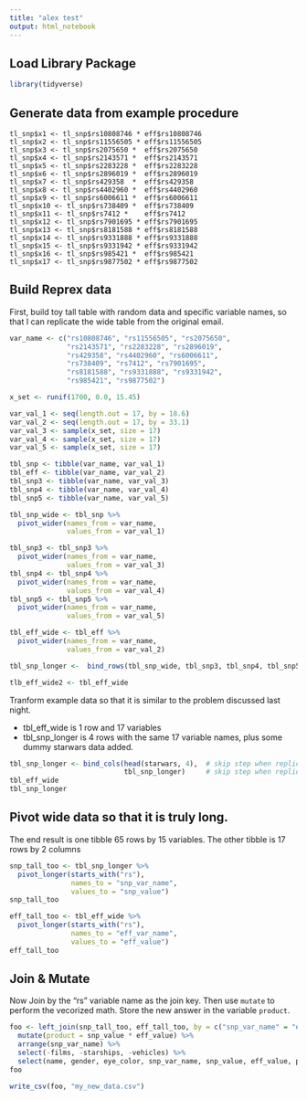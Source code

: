 ```yaml
---
title: "alex test"
output: html_notebook
---
```


## Load Library Package

```r
library(tidyverse)
```

## Generate data from example procedure

```
tl_snp$x1 <- tl_snp$rs10808746 * eff$rs10808746
tl_snp$x2 <- tl_snp$rs11556505 * eff$rs11556505
tl_snp$x3 <- tl_snp$rs2075650 *  eff$rs2075650
tl_snp$x4 <- tl_snp$rs2143571 *  eff$rs2143571
tl_snp$x5 <- tl_snp$rs2283228 *  eff$rs2283228
tl_snp$x6 <- tl_snp$rs2896019 *  eff$rs2896019
tl_snp$x7 <- tl_snp$rs429358  *  eff$rs429358
tl_snp$x8 <- tl_snp$rs4402960 *  eff$rs4402960
tl_snp$x9 <- tl_snp$rs6006611 *  eff$rs6006611
tl_snp$x10 <- tl_snp$rs738409 *  eff$rs738409
tl_snp$x11 <- tl_snp$rs7412 *    eff$rs7412
tl_snp$x12 <- tl_snp$rs7901695 * eff$rs7901695
tl_snp$x13 <- tl_snp$rs8181588 * eff$rs8181588
tl_snp$x14 <- tl_snp$rs9331888 * eff$rs9331888
tl_snp$x15 <- tl_snp$rs9331942 * eff$rs9331942
tl_snp$x16 <- tl_snp$rs985421 *  eff$rs985421
tl_snp$x17 <- tl_snp$rs9877502 * eff$rs9877502
```

## Build Reprex data

First, build toy tall table with random data and specific variable names, so that I can replicate the wide table from the original email.

```r

var_name <- c("rs10808746", "rs11556505", "rs2075650",
              "rs2143571", "rs2283228", "rs2896019",
              "rs429358", "rs4402960", "rs6006611",
              "rs738409", "rs7412", "rs7901695",
              "rs8181588", "rs9331888", "rs9331942",
              "rs985421", "rs9877502")

x_set <- runif(1700, 0.0, 15.45)

var_val_1 <- seq(length.out = 17, by = 18.6)
var_val_2 <- seq(length.out = 17, by = 33.1)
var_val_3 <- sample(x_set, size = 17)
var_val_4 <- sample(x_set, size = 17)
var_val_5 <- sample(x_set, size = 17)

tbl_snp <- tibble(var_name, var_val_1)
tbl_eff <- tibble(var_name, var_val_2)
tbl_snp3 <- tibble(var_name, var_val_3)
tbl_snp4 <- tibble(var_name, var_val_4)
tbl_snp5 <- tibble(var_name, var_val_5)

tbl_snp_wide <- tbl_snp %>% 
  pivot_wider(names_from = var_name,
              values_from = var_val_1)

tbl_snp3 <- tbl_snp3 %>% 
  pivot_wider(names_from = var_name,
              values_from = var_val_3)
tbl_snp4 <- tbl_snp4 %>% 
  pivot_wider(names_from = var_name,
              values_from = var_val_4)
tbl_snp5 <- tbl_snp5 %>% 
  pivot_wider(names_from = var_name,
              values_from = var_val_5)

tbl_eff_wide <- tbl_eff %>% 
  pivot_wider(names_from = var_name,
              values_from = var_val_2)

tbl_snp_longer <-  bind_rows(tbl_snp_wide, tbl_snp3, tbl_snp4, tbl_snp5)

tlb_eff_wide2 <- tbl_eff_wide
```


Tranform example data so that it is similar to the problem discussed last night.

- tbl_eff_wide is 1 row and 17 variables
- tbl_snp_longer is 4 rows with the same 17 variable names, plus some dummy starwars data added.  

```r
tbl_snp_longer <- bind_cols(head(starwars, 4),  # skip step when replicating on real data
                            tbl_snp_longer)     # skip step when replicating on real data
tbl_eff_wide
tbl_snp_longer
```

## Pivot wide data so that it is truly long. 

The end result is one tibble 65 rows by 15 variables.  The other tibble is 17 rows by 2 columns

```r
snp_tall_too <- tbl_snp_longer %>% 
  pivot_longer(starts_with("rs"), 
               names_to = "snp_var_name", 
               values_to = "snp_value")
snp_tall_too

eff_tall_too <- tbl_eff_wide %>% 
  pivot_longer(starts_with("rs"), 
               names_to = "eff_var_name",
               values_to = "eff_value")
eff_tall_too
```

## Join & Mutate

Now Join by the "rs" variable name as the join key.  Then use `mutate` to perform the vecorized math.  Store the new answer in the variable `product`. 


```r
foo <- left_join(snp_tall_too, eff_tall_too, by = c("snp_var_name" = "eff_var_name")) %>% 
  mutate(product = snp_value * eff_value) %>% 
  arrange(snp_var_name) %>% 
  select(-films, -starships, -vehicles) %>% 
  select(name, gender, eye_color, snp_var_name, snp_value, eff_value, product, everything())
foo

write_csv(foo, "my_new_data.csv")
```



